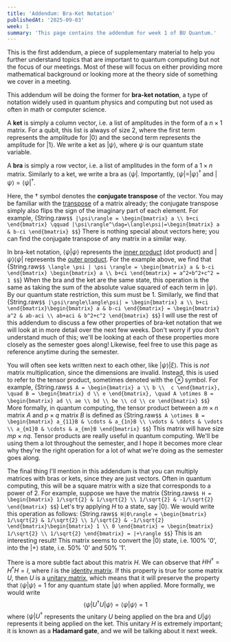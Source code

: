 ```yaml
---
title: 'Addendum: Bra-Ket Notation'
publishedAt: '2025-09-03'
week: 1
summary: 'This page contains the addendum for week 1 of BU Quantum.'
---
```

<KatexSpan>
This is the first addendum, a piece of supplementary material to help you further understand topics that are important to quantum computing but not the focus of our meetings. Most of these will focus on either providing more mathematical background or looking more at the theory side of something we cover in a meeting. 

This addendum will be doing the former for **bra-ket notation**, a type of notation widely used in quantum physics and computing but not used as often in math or computer science.

A **ket** is simply a column vector, i.e. a list of amplitudes in the form of a $n \times 1$ matrix. For a qubit, this list is always of size 2, where the first term represents the amplitude for $|0\rangle$ and the second term represents the amplitude for $|1\rangle$. We write a ket as $|\psi\rangle$, where $\psi$ is our quantum state variable.

A **bra** is simply a row vector, i.e. a list of amplitudes in the form of a $1 \times n$ matrix. Similarly to a ket, we write a bra as $\langle \psi|$. Importantly, $\langle \psi| = |\psi\rangle^\dag$ and $|\psi\rangle = \langle\psi|^\dag$. 

Here, the $\dag$ symbol denotes the **conjugate transpose** of the vector. You may be familiar with the [transpose](https://en.wikipedia.org/wiki/Transpose) of a matrix already; the conjugate transpose simply also flips the sign of the imaginary part of each element. For example,
{String.raw`$$
|\psi\rangle = \begin{bmatrix}
a \\
b+ci
\end{bmatrix} \qquad |\psi\rangle^\dag=\langle\psi|=\begin{bmatrix}
a & b-ci
\end{bmatrix}
$$`}
There is nothing special about vectors here; you can find the conjugate transpose of any matrix in a similar way.

In bra-ket notation, $\langle \psi | \psi \rangle$ represents the [inner product](https://en.wikipedia.org/wiki/Dot_product) (dot product) and $|\psi\rangle \langle \psi |$ represents the [outer product](https://en.wikipedia.org/wiki/Outer_product). For the example above, we find that
{String.raw`$$
\langle \psi | \psi \rangle = \begin{bmatrix}
a & b-ci
\end{bmatrix} \begin{bmatrix}
a \\
b+ci
\end{bmatrix} = a^2+b^2+c^2 = 1
$$`}
When the bra and the ket are the same state, this operation is the same as taking the sum of the absolute value squared of each term in $|\psi\rangle$. By our quantum state restriction, this sum must be 1. Similarly, we find that
{String.raw`$$
|\psi\rangle\langle\psi| = \begin{bmatrix}
a \\
b+ci
\end{bmatrix}\begin{bmatrix}
a & b-ci
\end{bmatrix} = \begin{bmatrix}
a^2 & ab-aci \\
ab+aci & b^2+c^2
\end{bmatrix}
$$`}
I will use the rest of this addendum to discuss a few other properties of bra-ket notation that we will look at in more detail over the next few weeks. Don't worry if you don't understand much of this; we'll be looking at each of these properties more closely as the semester goes along! Likewise, feel free to use this page as reference anytime during the semester.

You will often see kets written next to each other, like $|\psi\rangle|\xi\rangle$. This is *not* matrix multiplication, since the dimensions are invalid. Instead, this is used to refer to the tensor product, sometimes denoted with the $\otimes$ symbol. For example,
{String.raw`$$
A = \begin{bmatrix}
a \\
b \\ 
c
\end{bmatrix}, \quad B = \begin{bmatrix}
d \\
e
\end{bmatrix}, \quad A \otimes B = \begin{bmatrix}
ad \\
ae \\
bd \\
be \\
cd \\
ce
\end{bmatrix}
$$`}
More formally, in quantum computing, the tensor product between a $m \times n$ matrix $A$ and $p \times q$ matrix $B$ is defined as
{String.raw`$$
A \otimes B = \begin{bmatrix}
    a_{11}B & \cdots & a_{1n}B \\
    \vdots & \ddots & \vdots \\
    a_{m1}B & \cdots & a_{mn}B
\end{bmatrix}
$$`}
This matrix will have size $mp \times nq$. Tensor products are really useful in quantum computing. We'll be using them a lot throughout the semester, and I hope it becomes more clear why they're the right operation for a lot of what we're doing as the semester goes along.

The final thing I'll mention in this addendum is that you can multiply matrices with bras or kets, since they are just vectors. Often in quantum computing, this will be a square matrix with a size that corresponds to a power of 2. For example, suppose we have the matrix
{String.raw`$$
H = \begin{bmatrix}
1/\sqrt{2} & 1/\sqrt{2} \\
1/\sqrt{2} & -1/\sqrt{2}
\end{bmatrix}
$$`}
Let's try applying $H$ to a state, say $|0\rangle$. We would write this operation as follows:
{String.raw`$$
H|0\rangle = \begin{bmatrix}
1/\sqrt{2} & 1/\sqrt{2} \\
1/\sqrt{2} & -1/\sqrt{2}
\end{bmatrix}\begin{bmatrix}
1 \\
0
\end{bmatrix} = \begin{bmatrix}
1/\sqrt{2} \\
1/\sqrt{2}
\end{bmatrix} = |+\rangle
$$`}
This is an interesting result! This matrix seems to convert the $|0\rangle$ state, i.e. 100% '0', into the $|+\rangle$ state, i.e. 50% '0' and 50% '1'. 

There is a more subtle fact about this matrix $H$. We can observe that $HH^\dag=H^\dag H=I$, where $I$ is the [identity matrix](https://en.wikipedia.org/wiki/Identity_matrix). If this property is true for some matrix $U$, then $U$ is a [unitary matrix](https://en.wikipedia.org/wiki/Unitary_matrix), which means that it will preserve the property that $\langle \psi | \psi \rangle=1$ for any quantum state $|\psi\rangle$ when applied. More formally, we would write
$$
\langle\psi|U^\dag U|\psi\rangle = \langle\psi|\psi\rangle = 1
$$
where $\langle\psi|U^\dag$ represents the unitary $U$ being applied on the bra and $U|\psi\rangle$ represents it being applied on the ket. This unitary $H$ is extremely important; it is known as a **Hadamard gate**, and we will be talking about it next week.
</KatexSpan>